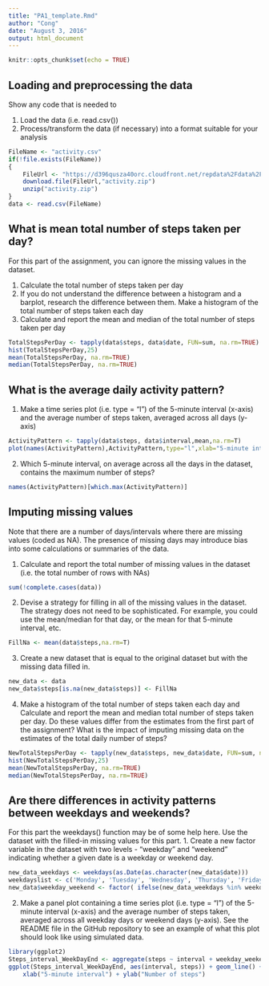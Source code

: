```yaml
---
title: "PA1_template.Rmd"
author: "Cong"
date: "August 3, 2016"
output: html_document
---
```


```r
knitr::opts_chunk$set(echo = TRUE)
```

## Loading and preprocessing the data

Show any code that is needed to

1. Load the data (i.e. read.csv())
2. Process/transform the data (if necessary) into a format suitable for your analysis

```r
FileName <- "activity.csv"
if(!file.exists(FileName))
{
    FileUrl <- "https://d396qusza40orc.cloudfront.net/repdata%2Fdata%2Factivity.zip"
    download.file(FileUrl,"activity.zip")
    unzip("activity.zip")
}
data <- read.csv(FileName)
```

## What is mean total number of steps taken per day?

For this part of the assignment, you can ignore the missing values in the dataset.

1. Calculate the total number of steps taken per day
2. If you do not understand the difference between a histogram and a barplot, research the difference between them. Make a histogram of the total number of steps taken each day
3. Calculate and report the mean and median of the total number of steps taken per day

```r
TotalStepsPerDay <- tapply(data$steps, data$date, FUN=sum, na.rm=TRUE)
hist(TotalStepsPerDay,25)
mean(TotalStepsPerDay, na.rm=TRUE)
median(TotalStepsPerDay, na.rm=TRUE)
```

## What is the average daily activity pattern?
1. Make a time series plot (i.e. type = "l") of the 5-minute interval (x-axis) and the average number of steps taken, averaged across all days (y-axis)

```r
ActivityPattern <- tapply(data$steps, data$interval,mean,na.rm=T)
plot(names(ActivityPattern),ActivityPattern,type="l",xlab="5-minute interval",ylab="average steps across different days",main="activity pattern of a day")
```

2. Which 5-minute interval, on average across all the days in the dataset, contains the maximum number of steps?
```r
names(ActivityPattern)[which.max(ActivityPattern)]
```

## Imputing missing values
Note that there are a number of days/intervals where there are missing values (coded as NA). The presence of missing days may introduce bias into some calculations or summaries of the data.

1. Calculate and report the total number of missing values in the dataset (i.e. the total number of rows with NAs)
```r
sum(!complete.cases(data))

```

2. Devise a strategy for filling in all of the missing values in the dataset. The strategy does not need to be sophisticated. For example, you could use the mean/median for that day, or the mean for that 5-minute interval, etc.
```r
FillNa <- mean(data$steps,na.rm=T)
```

3. Create a new dataset that is equal to the original dataset but with the missing data filled in.
```r
new_data <- data
new_data$steps[is.na(new_data$steps)] <- FillNa

```

4. Make a histogram of the total number of steps taken each day and Calculate and report the mean and median total number of steps taken per day. Do these values differ from the estimates from the first part of the assignment? What is the impact of imputing missing data on the estimates of the total daily number of steps?
```r
NewTotalStepsPerDay <- tapply(new_data$steps, new_data$date, FUN=sum, na.rm=TRUE)
hist(NewTotalStepsPerDay,25)
mean(NewTotalStepsPerDay, na.rm=TRUE)
median(NewTotalStepsPerDay, na.rm=TRUE)

```

## Are there differences in activity patterns between weekdays and weekends?
For this part the weekdays() function may be of some help here. Use the dataset with the filled-in missing values for this part.
1. Create a new factor variable in the dataset with two levels - "weekday" and "weekend" indicating whether a given date is a weekday or weekend day.
```r
new_data_weekdays <- weekdays(as.Date(as.character(new_data$date)))
weekdayslist <- c('Monday', 'Tuesday', 'Wednesday', 'Thursday', 'Friday')
new_data$weekday_weekend <- factor( ifelse(new_data_weekdays %in% weekdayslist, "weekday", "weekend") )

```

2. Make a panel plot containing a time series plot (i.e. type = "l") of the 5-minute interval (x-axis) and the average number of steps taken, averaged across all weekday days or weekend days (y-axis). See the README file in the GitHub repository to see an example of what this plot should look like using simulated data.
```r
library(ggplot2)
Steps_interval_WeekDayEnd <- aggregate(steps ~ interval + weekday_weekend, data = new_data, mean)
ggplot(Steps_interval_WeekDayEnd, aes(interval, steps)) + geom_line() + facet_grid(weekday_weekend ~ .) + 
    xlab("5-minute interval") + ylab("Number of steps")

```

